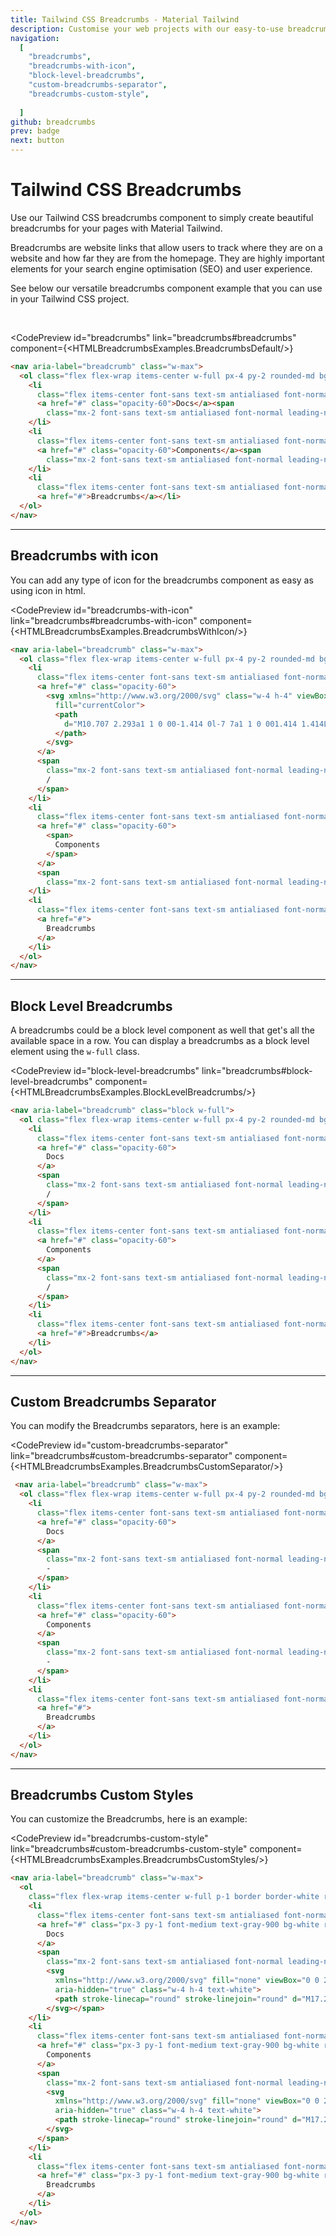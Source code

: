 ```yaml
---
title: Tailwind CSS Breadcrumbs - Material Tailwind
description: Customise your web projects with our easy-to-use breadcrumbs component for Tailwind CSS using Material Design guidelines.
navigation:
  [
    "breadcrumbs",
    "breadcrumbs-with-icon",
    "block-level-breadcrumbs",
    "custom-breadcrumbs-separator",
    "breadcrumbs-custom-style",
    
  ]
github: breadcrumbs
prev: badge
next: button
---
```


# Tailwind CSS Breadcrumbs

Use our Tailwind CSS breadcrumbs component to simply create beautiful breadcrumbs for your pages with Material Tailwind.

Breadcrumbs are website links that allow users to track where they are on a website and how far they are from the homepage. They are highly important elements for your search engine optimisation (SEO) and user experience.

See below our versatile breadcrumbs component example that you can use in your Tailwind CSS project.

<br />

<CodePreview
  id="breadcrumbs"
  link="breadcrumbs#breadcrumbs"
  component={<HTMLBreadcrumbsExamples.BreadcrumbsDefault/>}
>
```html
<nav aria-label="breadcrumb" class="w-max">
  <ol class="flex flex-wrap items-center w-full px-4 py-2 rounded-md bg-blue-gray-50 bg-opacity-60">
    <li
      class="flex items-center font-sans text-sm antialiased font-normal leading-normal transition-colors duration-300 cursor-pointer text-blue-gray-900 hover:text-light-blue-500">
      <a href="#" class="opacity-60">Docs</a><span
        class="mx-2 font-sans text-sm antialiased font-normal leading-normal pointer-events-none select-none text-blue-gray-500">/</span>
    </li>
    <li
      class="flex items-center font-sans text-sm antialiased font-normal leading-normal transition-colors duration-300 cursor-pointer text-blue-gray-900 hover:text-light-blue-500">
      <a href="#" class="opacity-60">Components</a><span
        class="mx-2 font-sans text-sm antialiased font-normal leading-normal pointer-events-none select-none text-blue-gray-500">/</span>
    </li>
    <li
      class="flex items-center font-sans text-sm antialiased font-normal leading-normal transition-colors duration-300 cursor-pointer text-blue-gray-900 hover:text-light-blue-500">
      <a href="#">Breadcrumbs</a></li>
  </ol>
</nav>  
```
</CodePreview>

---

## Breadcrumbs with icon

You can add any type of icon for the breadcrumbs component as easy as using icon in html.

<CodePreview
  id="breadcrumbs-with-icon"
  link="breadcrumbs#breadcrumbs-with-icon"
  component={<HTMLBreadcrumbsExamples.BreadcrumbsWithIcon/>}
>
```html
<nav aria-label="breadcrumb" class="w-max">
  <ol class="flex flex-wrap items-center w-full px-4 py-2 rounded-md bg-blue-gray-50 bg-opacity-60">
    <li
      class="flex items-center font-sans text-sm antialiased font-normal leading-normal transition-colors duration-300 cursor-pointer text-blue-gray-900 hover:text-light-blue-500">
      <a href="#" class="opacity-60">
        <svg xmlns="http://www.w3.org/2000/svg" class="w-4 h-4" viewBox="0 0 20 20"
          fill="currentColor">
          <path
            d="M10.707 2.293a1 1 0 00-1.414 0l-7 7a1 1 0 001.414 1.414L4 10.414V17a1 1 0 001 1h2a1 1 0 001-1v-2a1 1 0 011-1h2a1 1 0 011 1v2a1 1 0 001 1h2a1 1 0 001-1v-6.586l.293.293a1 1 0 001.414-1.414l-7-7z">
          </path>
        </svg>
      </a>
      <span
        class="mx-2 font-sans text-sm antialiased font-normal leading-normal pointer-events-none select-none text-blue-gray-500">
        /
      </span>
    </li>
    <li
      class="flex items-center font-sans text-sm antialiased font-normal leading-normal transition-colors duration-300 cursor-pointer text-blue-gray-900 hover:text-light-blue-500">
      <a href="#" class="opacity-60">
        <span>
          Components
        </span>
      </a>
      <span
        class="mx-2 font-sans text-sm antialiased font-normal leading-normal pointer-events-none select-none text-blue-gray-500">/</span>
    </li>
    <li
      class="flex items-center font-sans text-sm antialiased font-normal leading-normal transition-colors duration-300 cursor-pointer text-blue-gray-900 hover:text-light-blue-500">
      <a href="#">
        Breadcrumbs
      </a>
    </li>
  </ol>
</nav>
```
</CodePreview>

---

## Block Level Breadcrumbs

A breadcrumbs could be a block level component as well that get's all the available space in a row. You can display a breadcrumbs as a block level element using the <Code>w-full</Code> class.

<CodePreview
  id="block-level-breadcrumbs"
  link="breadcrumbs#block-level-breadcrumbs"
  component={<HTMLBreadcrumbsExamples.BlockLevelBreadcrumbs/>}
>
```html
<nav aria-label="breadcrumb" class="block w-full">
  <ol class="flex flex-wrap items-center w-full px-4 py-2 rounded-md bg-blue-gray-50 bg-opacity-60">
    <li
      class="flex items-center font-sans text-sm antialiased font-normal leading-normal transition-colors duration-300 cursor-pointer text-blue-gray-900 hover:text-light-blue-500">
      <a href="#" class="opacity-60">
        Docs
      </a>
      <span
        class="mx-2 font-sans text-sm antialiased font-normal leading-normal pointer-events-none select-none text-blue-gray-500">
        /
      </span>
    </li>
    <li
      class="flex items-center font-sans text-sm antialiased font-normal leading-normal transition-colors duration-300 cursor-pointer text-blue-gray-900 hover:text-light-blue-500">
      <a href="#" class="opacity-60">
        Components
      </a>
      <span
        class="mx-2 font-sans text-sm antialiased font-normal leading-normal pointer-events-none select-none text-blue-gray-500">
        /
      </span>
    </li>
    <li
      class="flex items-center font-sans text-sm antialiased font-normal leading-normal transition-colors duration-300 cursor-pointer text-blue-gray-900 hover:text-light-blue-500">
      <a href="#">Breadcrumbs</a>
    </li>
  </ol>
</nav>
```
</CodePreview>

---

## Custom Breadcrumbs Separator

You can modify the Breadcrumbs separators, here is an example:

<CodePreview
  id="custom-breadcrumbs-separator"
  link="breadcrumbs#custom-breadcrumbs-separator"
  component={<HTMLBreadcrumbsExamples.BreadcrumbsCustomSeparator/>}
>
```html
 <nav aria-label="breadcrumb" class="w-max">
  <ol class="flex flex-wrap items-center w-full px-4 py-2 rounded-md bg-blue-gray-50 bg-opacity-60">
    <li
      class="flex items-center font-sans text-sm antialiased font-normal leading-normal transition-colors duration-300 cursor-pointer text-blue-gray-900 hover:text-light-blue-500">
      <a href="#" class="opacity-60">
        Docs
      </a>
      <span
        class="mx-2 font-sans text-sm antialiased font-normal leading-normal pointer-events-none select-none text-blue-gray-500">
        -
      </span>
    </li>
    <li
      class="flex items-center font-sans text-sm antialiased font-normal leading-normal transition-colors duration-300 cursor-pointer text-blue-gray-900 hover:text-light-blue-500">
      <a href="#" class="opacity-60">
        Components
      </a>
      <span
        class="mx-2 font-sans text-sm antialiased font-normal leading-normal pointer-events-none select-none text-blue-gray-500">
        -
      </span>
    </li>
    <li
      class="flex items-center font-sans text-sm antialiased font-normal leading-normal transition-colors duration-300 cursor-pointer text-blue-gray-900 hover:text-light-blue-500">
      <a href="#">
        Breadcrumbs
      </a>
    </li>
  </ol>
</nav>
```
</CodePreview>

---


## Breadcrumbs Custom Styles

You can customize the Breadcrumbs, here is an example:

<CodePreview
  id="breadcrumbs-custom-style"
  link="breadcrumbs#custom-breadcrumbs-custom-style"
  component={<HTMLBreadcrumbsExamples.BreadcrumbsCustomStyles/>}
>
```html
<nav aria-label="breadcrumb" class="w-max">
  <ol
    class="flex flex-wrap items-center w-full p-1 border border-white rounded-full bg-blue-gray-50 bg-opacity-60 bg-gradient-to-tr from-gray-900 to-gray-800">
    <li
      class="flex items-center font-sans text-sm antialiased font-normal leading-normal transition-colors duration-300 cursor-pointer text-blue-gray-900 hover:text-light-blue-500">
      <a href="#" class="px-3 py-1 font-medium text-gray-900 bg-white rounded-full">
        Docs
      </a>
      <span
        class="mx-2 font-sans text-sm antialiased font-normal leading-normal pointer-events-none select-none text-blue-gray-500">
        <svg
          xmlns="http://www.w3.org/2000/svg" fill="none" viewBox="0 0 24 24" stroke-width="2.5" stroke="currentColor"
          aria-hidden="true" class="w-4 h-4 text-white">
          <path stroke-linecap="round" stroke-linejoin="round" d="M17.25 8.25L21 12m0 0l-3.75 3.75M21 12H3"></path>
        </svg></span>
    </li>
    <li
      class="flex items-center font-sans text-sm antialiased font-normal leading-normal transition-colors duration-300 cursor-pointer text-blue-gray-900 hover:text-light-blue-500">
      <a href="#" class="px-3 py-1 font-medium text-gray-900 bg-white rounded-full">
        Components
      </a>
      <span
        class="mx-2 font-sans text-sm antialiased font-normal leading-normal pointer-events-none select-none text-blue-gray-500">
        <svg
          xmlns="http://www.w3.org/2000/svg" fill="none" viewBox="0 0 24 24" stroke-width="2.5" stroke="currentColor"
          aria-hidden="true" class="w-4 h-4 text-white">
          <path stroke-linecap="round" stroke-linejoin="round" d="M17.25 8.25L21 12m0 0l-3.75 3.75M21 12H3"></path>
        </svg>
      </span>
    </li>
    <li
      class="flex items-center font-sans text-sm antialiased font-normal leading-normal transition-colors duration-300 cursor-pointer text-blue-gray-900 hover:text-light-blue-500">
      <a href="#" class="px-3 py-1 font-medium text-gray-900 bg-white rounded-full">
        Breadcrumbs
      </a>
    </li>
  </ol>
</nav>
```
</CodePreview>
